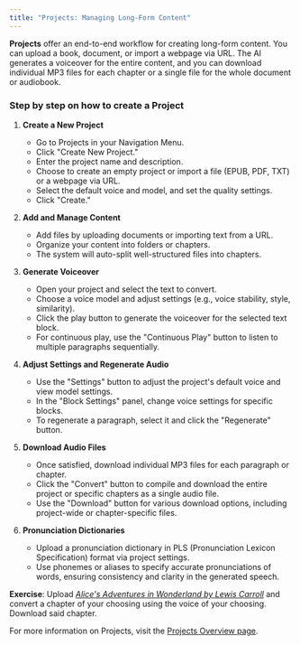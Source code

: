 ```yaml
---
title: "Projects: Managing Long-Form Content"
---
```


**Projects** offer an end-to-end workflow for creating long-form content. You can upload a book, document, or import a webpage via URL. The AI generates a voiceover for the entire content, and you can download individual MP3 files for each chapter or a single file for the whole document or audiobook.

### Step by step on how to create a Project

1. **Create a New Project**
   - Go to Projects in your Navigation Menu.
   - Click "Create New Project."
   - Enter the project name and description.
   - Choose to create an empty project or import a file (EPUB, PDF, TXT) or a webpage via URL.
   - Select the default voice and model, and set the quality settings.
   - Click "Create."

2. **Add and Manage Content**
   - Add files by uploading documents or importing text from a URL.
   - Organize your content into folders or chapters.
   - The system will auto-split well-structured files into chapters.

3. **Generate Voiceover**
   - Open your project and select the text to convert.
   - Choose a voice model and adjust settings (e.g., voice stability, style, similarity).
   - Click the play button to generate the voiceover for the selected text block.
   - For continuous play, use the "Continuous Play" button to listen to multiple paragraphs sequentially.

4. **Adjust Settings and Regenerate Audio**
   - Use the "Settings" button to adjust the project's default voice and view model settings.
   - In the "Block Settings" panel, change voice settings for specific blocks.
   - To regenerate a paragraph, select it and click the "Regenerate" button.

5. **Download Audio Files**
   - Once satisfied, download individual MP3 files for each paragraph or chapter.
   - Click the "Convert" button to compile and download the entire project or specific chapters as a single audio file.
   - Use the "Download" button for various download options, including project-wide or chapter-specific files.

6. **Pronunciation Dictionaries**
   - Upload a pronunciation dictionary in PLS (Pronunciation Lexicon Specification) format via project settings.
   - Use phonemes or aliases to specify accurate pronunciations of words, ensuring consistency and clarity in the generated speech.

**Exercise**: Upload [*Alice's Adventures in Wonderland by Lewis Carroll*](https://www.gutenberg.org/ebooks/11) and convert a chapter of your choosing using the voice of your choosing. Download said chapter.

For more information on Projects, visit the [Projects Overview page](/projects/overview).
